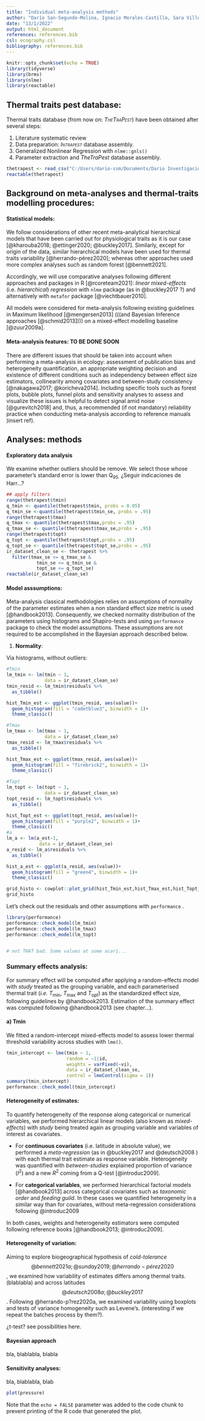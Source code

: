 ---
title: "Individual meta-analysis methods"
author: "Darío San-Segundo-Molina, Ignacio Morales-Castilla, Sara Villén-Pérez;"
date: "13/1/2022"
output: html_document
references: references.bib
csl: ecography.csl
bibliography: references.bib
---

```{r setup, include=FALSE}
knitr::opts_chunk$set(echo = TRUE)
library(tidyverse)
library(brms)
library(nlme)
library(reactable)
```

## Thermal traits pest database:

Thermal traits database (from now on: [*TheTraPest*]{.smallcaps}) have been obtained after several steps:

1.  Literature systematic review
2.  Data preparation: [*Intrapest*]{.smallcaps} database assembly.
3.  Generalized Nonlinear Regression with `nlme::gnls()`
4.  Parameter extraction and *TheTraPest* database assembly.

```{r}
thetrapest <- read_csv("C:/Users/dario-ssm/Documents/Dario Investigacion/IntRaPest/intrinsic_rates_pests/data/parameters_individual_fit_complemented.csv") 
reactable(thetrapest)
```

## Background on meta-analyses and thermal-traits modelling procedures:

#### Statistical models:

We follow considerations of other recent meta-analytical hierarchical models that have been carried out for physiological traits as it is our case [@kharouba2018; @ettinger2020; @buckley2017]. Similarly, except for origin of the data, similar hierarchical models have been used for thermal traits variability [@herrando-pérez2020]; whereas other approaches used more complex analyses such as random forest [@bennett2021].

Accordingly, we will use comparative analyses following different approaches and packages in R [@rcoreteam2021]: *linear mixed-effects* (i.e. *hierarchical*) *regression* with `nlme` package (as in @buckley2017 ?) and alternatively with `metafor` package [@viechtbauer2010].

All models were considered for meta-analysis following existing guidelines in Maximum likelihood [@mengersen2013] (((and Bayesian Inference approaches [@schmid2013]))) on a mixed-effect modelling baseline [@zuur2009a].

#### Meta-analysis features: TO BE DONE SOON

There are different issues that should be taken into account when performing a meta-analysis in ecology: assessment of publication bias and heterogeneity quantification, an appropriate weighting decision and existence of different conditions such as independency between effect size estimators, collinearity among covariates and between-study consistency [@nakagawa2017; @koricheva2014]. Including specific tools such as forest plots, bubble plots, funnel plots and sensitivity analyses to assess and visualize these issues is helpful to detect signal amid noise [@gurevitch2018] and, thus, a recommended (if not mandatory) reliability practice when conducting meta-analysis according to reference manuals )insert ref).

## Analyses: methods

#### Exploratory data analysis

We examine whether outliers should be remove. We select those whose parameter's standard error is lower than Q~95.~ ¿Seguir indicaciones de Harr...?

```{r echo=TRUE}
## apply filters 
range(thetrapest$tmin)
q_tmin <- quantile(thetrapest$tmin, probs = 0.05)
q_tmin_se <-quantile(thetrapest$tmin_se, probs = .95)
range(thetrapest$tmax)
q_tmax <- quantile(thetrapest$tmax,probs = .95)
q_tmax_se <- quantile(thetrapest$tmax_se,probs = .95)
range(thetrapest$topt)
q_topt <- quantile(thetrapest$topt,probs = .95)
q_topt_se <- quantile(thetrapest$topt_se,probs = .95)
ir_dataset_clean_se <- thetrapest %>% 
  filter(tmax_se <= q_tmax_se &
           tmin_se <= q_tmin_se &
           topt_se <= q_topt_se)
reactable(ir_dataset_clean_se)
```

#### Model asssumptions:

Meta-analysis classical methodologies relies on assumptions of normality of the parameter estimates when a non standard effect size metric is used [@handbook2013]. Consequently, we checked normality distribution of the parameters using histograms and Shapiro-tests and using `performance` package to check the model assumptions. These assumptions are not required to be accomplished in the Bayesian approach described below.

1.  **Normality**:

Via histograms, without outliers:

```{r}
#Tmin
lm_tmin <- lm(tmin ~ 1,
              data = ir_dataset_clean_se)
tmin_resid <- lm_tmin$residuals %>% 
  as_tibble()

hist_Tmin_est <- ggplot(tmin_resid, aes(value))+
  geom_histogram(fill = "cadetblue3", binwidth = 1)+
  theme_classic()

#Tmax
lm_tmax <- lm(tmax ~ 1,
              data = ir_dataset_clean_se)
tmax_resid <- lm_tmax$residuals %>% 
  as_tibble()

hist_Tmax_est <- ggplot(tmax_resid, aes(value))+
  geom_histogram(fill = "firebrick2", binwidth = 1)+
  theme_classic()

#Topt
lm_topt <- lm(topt ~ 1,
              data = ir_dataset_clean_se)
topt_resid <- lm_topt$residuals %>% 
  as_tibble()

hist_Topt_est <- ggplot(topt_resid, aes(value))+
  geom_histogram(fill = "purple2", binwidth = 1)+
  theme_classic()
#a
lm_a <- lm(a_est~1,
            data = ir_dataset_clean_se)
a_resid <- lm_a$residuals %>% 
  as_tibble()

hist_a_est <- ggplot(a_resid, aes(value))+
  geom_histogram(fill = "green4", binwidth = 1)+
  theme_classic()

grid_histo <- cowplot::plot_grid(hist_Tmin_est,hist_Tmax_est,hist_Topt_est,nrow = 1)
grid_histo
```

Let's check out the residuals and other assumptions with `performance` .

```{r}
library(performance)
performance::check_model(lm_tmin)
performance::check_model(lm_tmax)
performance::check_model(lm_topt)


# not THAT bad. Some values at some acari...
```

### Summary effects analysis:

For summary effect will be computed after applying a random-effects model with *study* treated as the grouping variable, and each parameterised thermal trait (*i.e.* *T*<sub>min</sub>, *T*<sub>max</sub> and *T*<sub>opt</sub>) as the standardized effect size, following guidelines by @handbook2013. Estimation of the summary effect was computed following \@handbook2013 (see chapter...).

#### a) Tmin

We fitted a random-intercept mixed-effects model to assess lower thermal threshold variability across studies with `lme()`.

```{r}

tmin_intercept <- lme(tmin ~ 1,
                      random = ~1|id,
                      weights = varFixed(~vi),
                      data = ir_dataset_clean_se,
                      control = lmeControl(sigma = 1))
summary(tmin_intercept)
performance::check_model(tmin_intercept)
```

#### Heterogeneity of estimates:

To quantify heterogeneity of the response along categorical or numerical variables, we performed hierarchical linear models (also known as *mixed-effects*) with *study* being treated again as grouping variable and variables of interest as covariates.

-   For **continuous covariates** (i.e. latitude in absolute value), we performed a *meta-regression* (as in @buckley2017 and @deutsch2008 ) with each thermal trait estimate as response variable. Heterogeneity was quantified with *between-studies* explained proportion of variance (*I*<sup>2</sup>) and a new *R*<sup>2</sup> coming from a Q-test [@introduc2009].

-   For **categorical variables**, we performed hierarchical factorial models [@handbook2013] across categorical covariates such as *taxonomic order* and *feeding guild*. In these cases we quantified heterogeneity in a similar way than for covariates, without meta-regression considerations following @introduc2009

In both cases, weights and heterogeneity estimators were computed following reference books [@handbook2013; @introduc2009].

#### Heterogeneity of variation:

Aiming to explore biogeographical hypothesis of *cold-tolerance* $$@bennett2021a; @sunday2019; @herrando-pérez2020$$, we examined how variability of estimates differs among thermal traits. (blablabla) and across latitudes $$@deutsch2008a; @buckley2017$$. Following \@herrando-p?rez2020a, we examined variability using boxplots and tests of variance homogeneity such as Levene's. (interesting if we repeat the batches process by them?).

¿t-test? see possibilities here.

#### Bayesian approach

bla, blablabla, blabla

#### Sensitivity analyses:

bla, blablabla, blab

```{r pressure, echo=FALSE}
plot(pressure)
```

Note that the `echo = FALSE` parameter was added to the code chunk to prevent printing of the R code that generated the plot.
